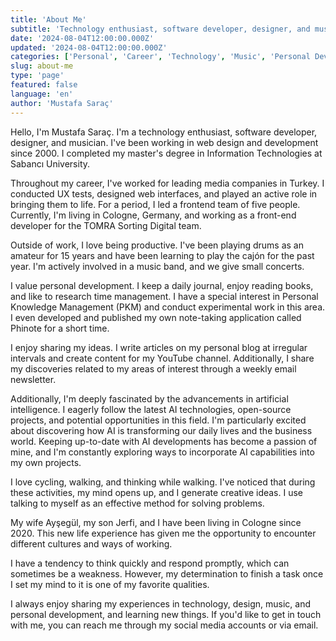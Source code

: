 ```yaml
---
title: 'About Me'
subtitle: 'Technology enthusiast, software developer, designer, and musician'
date: '2024-08-04T12:00:00.000Z'
updated: '2024-08-04T12:00:00.000Z'
categories: ['Personal', 'Career', 'Technology', 'Music', 'Personal Development']
slug: about-me
type: 'page'
featured: false
language: 'en'
author: 'Mustafa Saraç'
---
```


Hello, I'm Mustafa Saraç. I'm a technology enthusiast, software developer, designer, and musician. I've been working in web design and development since 2000. I completed my master's degree in Information Technologies at Sabancı University.

Throughout my career, I've worked for leading media companies in Turkey. I conducted UX tests, designed web interfaces, and played an active role in bringing them to life. For a period, I led a frontend team of five people. Currently, I'm living in Cologne, Germany, and working as a front-end developer for the TOMRA Sorting Digital team.

Outside of work, I love being productive. I've been playing drums as an amateur for 15 years and have been learning to play the cajón for the past year. I'm actively involved in a music band, and we give small concerts.

I value personal development. I keep a daily journal, enjoy reading books, and like to research time management. I have a special interest in Personal Knowledge Management (PKM) and conduct experimental work in this area. I even developed and published my own note-taking application called Phinote for a short time.

I enjoy sharing my ideas. I write articles on my personal blog at irregular intervals and create content for my YouTube channel. Additionally, I share my discoveries related to my areas of interest through a weekly email newsletter.

Additionally, I'm deeply fascinated by the advancements in artificial intelligence. I eagerly follow the latest AI technologies, open-source projects, and potential opportunities in this field. I'm particularly excited about discovering how AI is transforming our daily lives and the business world. Keeping up-to-date with AI developments has become a passion of mine, and I'm constantly exploring ways to incorporate AI capabilities into my own projects.

I love cycling, walking, and thinking while walking. I've noticed that during these activities, my mind opens up, and I generate creative ideas. I use talking to myself as an effective method for solving problems.

My wife Ayşegül, my son Jerfi, and I have been living in Cologne since 2020. This new life experience has given me the opportunity to encounter different cultures and ways of working.

I have a tendency to think quickly and respond promptly, which can sometimes be a weakness. However, my determination to finish a task once I set my mind to it is one of my favorite qualities.

I always enjoy sharing my experiences in technology, design, music, and personal development, and learning new things. If you'd like to get in touch with me, you can reach me through my social media accounts or via email.
